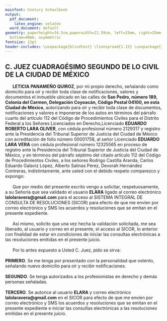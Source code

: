 ```yaml
---
mainfont: Century Schoolbook
output:
  pdf_document:
    latex_engine: xelatex
  word_document: default
geometry: paperheight=34.5cm,paperwidth=21.59cm, left=25mm, right=25mm, top=50.8mm,
  bottom=40mm, asymmetric
fontsize: 12pt
header-includes: \usepackage{blindtext} \linespread{1.15} \usepackage{indentfirst}
---
```

\begin{flushright}
\begin{minipage}{.5\linewidth}\bfseries
BANCO NACIONAL DE MÉXICO SOCIEDAD ANÓNIMA, INTEGRANTE DEL GRUPO FINANCIERO BANAMEX
\begin{center}
VS
\end{center}
LETICIA PANAMEÑO QUIROZ

Asunto: Autorización Juicio Especial Hipotecario

Expediente:708/2018

Secretaría “B”
\end{minipage}
\end{flushright}

## C. JUEZ CUADRAGÉSIMO SEGUNDO DE LO CIVIL DE LA CIUDAD DE MÉXICO

&nbsp;&nbsp;&nbsp;&nbsp;&nbsp;&nbsp;**LETICIA PANAMEÑO QUIROZ**, por mi propio derecho, señalando como domicilio para oír y recibir toda clase de notificaciones, valores y documentos el inmueble ubicado en las calles de **San Pedro, número 189, Colonia del Carmen, Delegación Coyoacán, Código Postal 04100, en esta Ciudad de México**, autorizando para oír y recibir toda clase de documentos, notificaciones y valores e imponerse de los autos en términos del párrafo cuarto del artículo 112 del Código de Procedimientos Civiles para el Distrito Federal  a los Señores Licenciados en Derecho,Licenciado **EDUARDO ROBERTO LARA OLIVER**, con cédula profesional número 2129317 y registro ante la Presidencia del Tribunal Superior de Justicia del Ciudad de México con acreditación de folio número 00001758, al señor Licenciado **EDUARDO LARA VERA**  con cédula profesional número 12325565 en proceso de registro ante la Presidencia del Tribunal Superior de Justicia del Ciudad de México, y en términos del párrafo séptimo del citado artículo 112 del Código de Procedimientos Civiles, a los señores Rodrigo Castilla Aranda, Carlos Eduardo Galaviz López, Alberto Salinas Pérez, Devorah Hernández Contreras, indistintamente, ante usted con el debido respeto comparezco y expongo: 
\
\
&nbsp;&nbsp;&nbsp;&nbsp;&nbsp;&nbsp;Que por medio del presente escrito vengo a solicitar, respetuosamente, a su Señoría que sea validado el usuario **ELARA** ligado al correo electrónico **lalolaravera@gmail.com** para el acceso al SISTEMA INTEGRAL DE CONSULTA DE RESOLUCIONES (SICOR) para efecto de que me envíen por correo electrónico y SMS los acuerdos y resoluciones que se emitan en el presente expediente.
\
\
&nbsp;&nbsp;&nbsp;&nbsp;&nbsp;&nbsp;Así mismo, solicito que una vez hecha la validación solicitada, me sea liberado, al usuario y correo en el presente, el acceso al SICOR, lo anterior con finalidad de estar en condiciones de iniciar las consultas electrónicas a las resoluciones emitidas en el presente juicio.
\
\
&nbsp;&nbsp;&nbsp;&nbsp;&nbsp;&nbsp;Por lo antes expuesto a Usted C. Juez, pido se sirva: 
\
\
**PRIMERO**. Se me tenga por presentado con la personalidad que ostento, señalando nuevo domicilio para oír y recibir notificaciones. 
\
\
**SEGUNDO**. Se tenga autorizados a los profesionistas en derecho y demás personas señaladas. 
\
\
**TERCERO**. Se autorice al usuario **ELARA** y correo electrónico **lalolaravera@gmail.com** en el SICOR para efecto de que me envíen por correo electrónico y SMS los acuerdos y resoluciones que se emitan en el presente expediente e iniciar las consultas electrónicas a las resoluciones emitidas en el presente juicio.
\
\begin{center}\bfseries
PROTESTO LO NECESARIO
\end{center}
\
\
\

\begin{center}\bfseries
LETICIA PANAMEÑO QUIROZ
\end{center}
\begin{center}
Ciudad de México a 13 de julio de 2021
\end{center}
